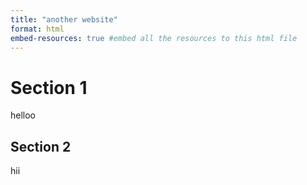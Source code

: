 ```yaml
---
title: "another website"
format: html
embed-resources: true #embed all the resources to this html file
---
```


# Section 1

helloo

## Section 2

hii

